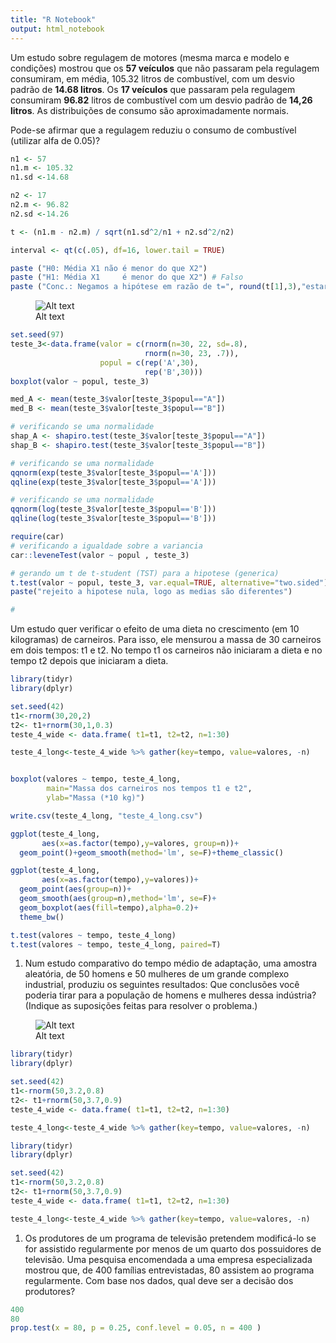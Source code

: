 ```yaml
---
title: "R Notebook"
output: html_notebook
---
```


Um estudo sobre regulagem de motores (mesma marca e modelo e condições) mostrou que os **57 veículos** que não passaram pela regulagem consumiram, em média, 105.32 litros de combustível, com um desvio padrão de **14.68 litros**. Os **17 veículos** que passaram pela regulagem consumiram **96.82** litros de combustível com um desvio padrão de **14,26 litros**. As distribuições de consumo são aproximadamente normais.

Pode-se afirmar que a regulagem reduziu o consumo de combustível (utilizar alfa de 0.05)?

```r
n1 <- 57
n1.m <- 105.32
n1.sd <-14.68

n2 <- 17
n2.m <- 96.82
n2.sd <-14.26

t <- (n1.m - n2.m) / sqrt(n1.sd^2/n1 + n2.sd^2/n2)

interval <- qt(c(.05), df=16, lower.tail = TRUE)

paste ("H0: Média X1 não é menor do que X2")
paste ("H1: Média X1     é menor do que X2") # Falso 
paste ("Conc.: Negamos a hipótese em razão de t=", round(t[1],3),"estar fora do intevalo de", round(interval[1],3),"e",round(interval[2],3) )
```

![Alt text](other/exec_carros.png)


```r
set.seed(97)
teste_3<-data.frame(valor = c(rnorm(n=30, 22, sd=.8), 
                              rnorm(n=30, 23, .7)),
                    popul = c(rep('A',30), 
                              rep('B',30)))
boxplot(valor ~ popul, teste_3)

med_A <- mean(teste_3$valor[teste_3$popul=="A"])
med_B <- mean(teste_3$valor[teste_3$popul=="B"])

# verificando se uma normalidade
shap_A <- shapiro.test(teste_3$valor[teste_3$popul=="A"])
shap_B <- shapiro.test(teste_3$valor[teste_3$popul=="B"])

# verificando se uma normalidade
qqnorm(exp(teste_3$valor[teste_3$popul=='A']))
qqline(exp(teste_3$valor[teste_3$popul=='A']))

# verificando se uma normalidade
qqnorm(log(teste_3$valor[teste_3$popul=='B']))
qqline(log(teste_3$valor[teste_3$popul=='B']))

require(car)
# verificando a igualdade sobre a variancia
car::leveneTest(valor ~ popul , teste_3)

# gerando um t de t-student (TST) para a hipotese (generica)
t.test(valor ~ popul, teste_3, var.equal=TRUE, alternative="two.sided")
paste("rejeito a hipotese nula, logo as medias são diferentes")

#
```

Um estudo quer verificar o efeito de uma dieta no crescimento (em 10 kilogramas) de carneiros. Para isso, ele mensurou a massa de 30 carneiros em dois tempos: t1 e t2. No tempo t1 os carneiros não iniciaram a dieta e no tempo t2 depois que iniciaram a dieta.
```r
library(tidyr)
library(dplyr)

set.seed(42)
t1<-rnorm(30,20,2)
t2<- t1+rnorm(30,1,0.3)
teste_4_wide <- data.frame( t1=t1, t2=t2, n=1:30)

teste_4_long<-teste_4_wide %>% gather(key=tempo, value=valores, -n) 


boxplot(valores ~ tempo, teste_4_long,
        main="Massa dos carneiros nos tempos t1 e t2", 
        ylab="Massa (*10 kg)")

write.csv(teste_4_long, "teste_4_long.csv")

ggplot(teste_4_long, 
       aes(x=as.factor(tempo),y=valores, group=n))+
  geom_point()+geom_smooth(method='lm', se=F)+theme_classic()

ggplot(teste_4_long, 
       aes(x=as.factor(tempo),y=valores))+
  geom_point(aes(group=n))+
  geom_smooth(aes(group=n),method='lm', se=F)+
  geom_boxplot(aes(fill=tempo),alpha=0.2)+
  theme_bw()

t.test(valores ~ tempo, teste_4_long)
t.test(valores ~ tempo, teste_4_long, paired=T)

```

1. Num estudo comparativo do tempo médio de adaptação, uma amostra aleatória, de 50 homens e 50 mulheres de um grande complexo industrial, produziu os seguintes resultados:
Que conclusões você poderia tirar para a população de homens e mulheres dessa indústria? (Indique as suposições feitas para resolver o problema.)

![Alt text](other/exec_homxmul.png)

```r
library(tidyr)
library(dplyr)

set.seed(42)
t1<-rnorm(50,3.2,0.8)
t2<- t1+rnorm(50,3.7,0.9)
teste_4_wide <- data.frame( t1=t1, t2=t2, n=1:30)

teste_4_long<-teste_4_wide %>% gather(key=tempo, value=valores, -n) 

```



```r
library(tidyr)
library(dplyr)

set.seed(42)
t1<-rnorm(50,3.2,0.8)
t2<- t1+rnorm(50,3.7,0.9)
teste_4_wide <- data.frame( t1=t1, t2=t2, n=1:30)

teste_4_long<-teste_4_wide %>% gather(key=tempo, value=valores, -n) 

```

1. Os produtores de um programa de televisão pretendem modificá-lo se for assistido regularmente por menos de um quarto dos possuidores de televisão. Uma pesquisa encomendada a uma empresa especializada mostrou que, de 400 famílias entrevistadas, 80 assistem ao programa regularmente. Com base nos dados, qual deve ser a decisão dos produtores?

```r
400
80 
prop.test(x = 80, p = 0.25, conf.level = 0.05, n = 400 )
```